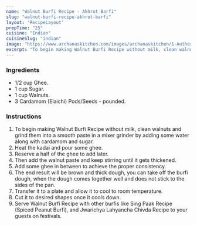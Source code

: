 ---
name: "Walnut Burfi Recipe - Akhrot Barfi"
slug: "walnut-burfi-recipe-akhrot-barfi"
layout: 'RecipeLayout'
prepTime: "25"
cuisine: "Indian"
cuisineSlug: "indian"
image: "https://www.archanaskitchen.com/images/archanaskitchen/1-Author/sonisandhu22-gmail.com/walnut_burfi_recipe_new.JPG"
excerpt: "To begin making Walnut Burfi Recipe without milk, clean walnuts and grind them into a smooth paste in a mixer grinder by adding some water along with cardamom and sugar"
---

### Ingredients

- 1/2 cup Ghee.
- 1 cup Sugar.
- 1 cup Walnuts.
- 3 Cardamom (Elaichi) Pods/Seeds - pounded.

### Instructions

1. To begin making Walnut Burfi Recipe without milk, clean walnuts and grind them into a smooth paste in a mixer grinder by adding some water along with cardamom and sugar.
1. Heat the kadai and pour some ghee.
1. Reserve a half of the ghee to add later.
1. Then add the walnut paste and keep stirring until it gets thickened.
1. Add some ghee in between to achieve the proper consistency.
1. The end result will be brown and thick dough, you can take off the burfi dough, when the dough comes together well and does not stick to the sides of the pan.
1. Transfer it to a plate and allow it to cool to room temperature.
1. Cut it to desired shapes once it cools down.
1. Serve Walnut Burfi Recipe with other burfis like Sing Paak Recipe (Spiced Peanut Burfi), and Jwarichya Lahyancha Chivda Recipe to your guests on festivals.
